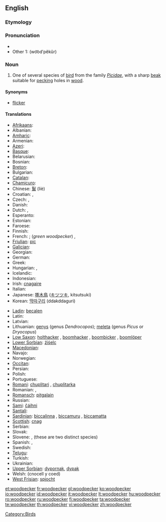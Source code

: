 ==English==

===Etymology===
{{compound|wood|pecker}}

===Pronunciation===
* {{IPA|/ˈwʊd.pɛ.kɚ/}}
* Other 1: (wo͝odʹpĕkûr)

===Noun===
{{wikipedia}}
{{en-noun}}

# One of several species of [[bird]] from the family ''[[Picidae]]'', with a sharp [[beak]] suitable for [[peck]]ing holes in [[wood]].

====Synonyms====
* [[flicker]]

====Translations====
{{trans-top|bird}}
* [[Afrikaans]]: {{t|af|houtkapper}}
* Albanian: {{t|sq|qukapikorët}}
* [[Amharic]]: {{tø|am|ግንደ ቆርቁር|tr=gəndä qorqur|sc=Ethi}}
* Armenian: {{t|hy|փայտփորիկ|tr=p'aytp'orik}}
* [[Azeri]]: {{t|az|ağacdələn}}
* [[Basque]]: {{t|eu|piziformeak}}
* Belarusian: {{t|be|дзяцел|tr=dźacieł|m}}
* Bosnian: {{t-|bs|djetlić|m}}
* [[Breton]]: {{t|br|speged}}
* Bulgarian: {{t+|bg|кълвач|tr=kălvač|sc=Cyrl}}
* [[Catalan]]: {{t|ca|pica-soques|m}}
* [[Chamicuro]]: {{tø|ccc|me'na}}
* Chinese: [[鴷]] (liè)
* Croatian: {{t+|hr|žuna|f}}, {{t-|hr|djetao|n}}
* Czech: {{t|cs|datel|m}}, {{t|cs|strakapoud|m}}
* Danish: {{t|da|spætte}}
* Dutch: {{t|nl|specht|m}}, {{t|nl|groene specht|m}}
* Esperanto: {{t-|eo|pego|xs=Esperanto}}
* Estonian: {{t+|et|rähn}}
* Faroese: {{t-|fo|spæta|xs=Faroese}}
* Finnish: {{t+|fi|tikka}}
* French: {{t|fr|pic|m}}; (''green woodpecker'') {{t|fr|pic-vert|m}}, {{t|fr|pivert|m}}
* [[Friulian]]: [[pic]]
* [[Galician]]: {{t|gl|pica pau|m}}
* Georgian: {{t-|ka|კოდალა|tr=kodala|sc=Geor|xs=Georgian}}
* German: {{t+|de|Specht|m}}
* Greek: {{t|el|δρυοκολάπτης|m}}
* Hungarian: {{t+|hu|harkály}}, {{t+|hu|fakopáncs}}
* Icelandic: {{t+|is|spæta}}
* Indonesian: {{t+|id|burung pelatuk|xs=Indonesian}}
* Irish: [[cnagaire]]
* Italian: {{t+|it|picchio|m}}
* Japanese: [[啄木鳥]] ([[キツツキ]], kitsutsuki)
* Korean: [[딱따구리]] (ddakddaguri)
{{trans-mid}}
* [[Ladin]]: [[becalen]]
* Latin: {{t-|la|picus|m}}
* Latvian: {{t|lv|dzenis}}
* Lithuanian: [[genys]] {{m}} (genus ''Dendrocopos''); [[meleta]] {{f}} (genus ''Picus'' or ''Dryocopus'')
* [[Low Saxon]]: [[holthacker]] {{m}}, [[boomhacker]] {{m}}, [[boombicker]] {{m}}, [[boomlöper]] {{m}}
* [[Lower Sorbian]]: [[źiśelc]]
* [[Macedonian]]: {{t|mk|клукајдрвец|m|tr=klukájdrvec|sc=Cyrl|xs=Macedonian}}
* Navajo: {{tø|nv|tsin yiłkaałii}}
* Norwegian: {{t|no|hakkespett|m}}
* [[Occitan]]: {{t|oc|picot|m}}
* Persian: {{t+|fa|دارکوب|tr=dârkub|sc=fa-Arab|xs=Persian}}
* Polish: {{t+|pl|dzięcioł}}
* Portuguese: {{t|pt|pica-pau|m}}
* [[Romani]]: [[chuplitari]] {{m}}, [[chuplitarka]] {{f}}
* Romanian: {{t+|ro|ghionoaie}}, {{t+|ro|ciocănitoare}}
* [[Romansch]]: [[pitgalain]]
* Russian: {{t+|ru|дятел|m|tr=djátel|sc=Cyrl}}
* [[Sami]]: [[čáihni]]
* [[Santali]]: {{tø|sat|ᱮᱨᱮ|tr=ere|sc=Olck}}
* [[Sardinian]]: [[biccalinna]] {{f}}, [[biccamuru]] {{m}}, [[biccamatta]] {{f}}
* [[Scottish]]: [[cnag]]
* Serbian: {{t|sr|детлић|tr=[[detlić]]}}
* Slovak: {{t-|sk|ďateľ|m}}
* Slovene: {{t|sl|detel|m}}, {{t|sl|žolna|f}} (these are two distinct species)
* Spanish: {{t-|es|pájaro carpintero|m}}, {{t+|es|pito|m}}
* Swedish: {{t|sv|hackspett}}
* [[Telugu]]: {{t|te|వడ్రంగిపిట్ట|tr=vaDraMgipiTTa}}
* Turkish: {{t+|tr|ağaçkakan}}
* Ukrainian: {{t-|uk|дятел|tr=djatel|sc=Cyrl|xs=Ukrainian}}
* [[Upper Sorbian]]: [[dypornak]], [[dypak]]
* Welsh: {{t|cy|cnocell}} (cnocell y coed)
* [[West Frisian]]: [[spjocht]]
{{trans-bottom}}

[[Category:Birds]]

[[et:woodpecker]]
[[fr:woodpecker]]
[[gl:woodpecker]]
[[ko:woodpecker]]
[[io:woodpecker]]
[[id:woodpecker]]
[[it:woodpecker]]
[[lt:woodpecker]]
[[hu:woodpecker]]
[[ro:woodpecker]]
[[ru:woodpecker]]
[[fi:woodpecker]]
[[ta:woodpecker]]
[[te:woodpecker]]
[[th:woodpecker]]
[[vi:woodpecker]]
[[zh:woodpecker]]